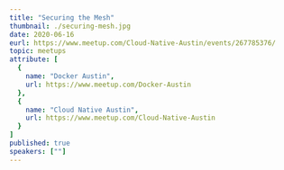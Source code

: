 ---
title: "Securing the Mesh"
thumbnail: ./securing-mesh.jpg
date: 2020-06-16
eurl: https://www.meetup.com/Cloud-Native-Austin/events/267785376/
topic: meetups
attribute: [
  {
    name: "Docker Austin",
    url: https://www.meetup.com/Docker-Austin
  },
  {
    name: "Cloud Native Austin",
    url: https://www.meetup.com/Cloud-Native-Austin
  }
]
published: true
speakers: [""]
---
